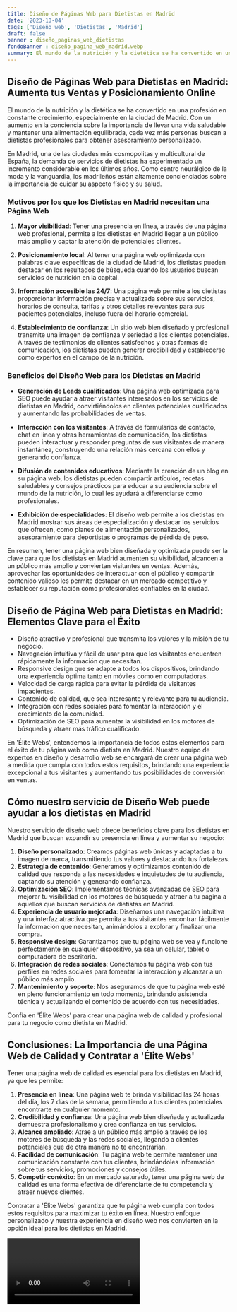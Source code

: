 ```yaml
---
title: Diseño de Páginas Web para Dietistas en Madrid
date: '2023-10-04'
tags: ['Diseño web', 'Dietistas', 'Madrid']
draft: false
banner : diseño_paginas_web_dietistas
fondoBanner : diseño_pagina_web_madrid.webp
summary: El mundo de la nutrición y la dietética se ha convertido en una profesión en constante crecimiento, especialmente en la ciudad de Madrid. Con un aumento en la conciencia sobre la importancia de llevar una vida saludable y mantener una alimentación equilibrada, cada vez más personas buscan a dietistas profesionales para obtener asesoramiento personalizado.
---
```


## Diseño de Páginas Web para Dietistas en Madrid: Aumenta tus Ventas y Posicionamiento Online

El mundo de la nutrición y la dietética se ha convertido en una profesión en constante crecimiento, especialmente en la ciudad de Madrid. Con un aumento en la conciencia sobre la importancia de llevar una vida saludable y mantener una alimentación equilibrada, cada vez más personas buscan a dietistas profesionales para obtener asesoramiento personalizado.

En Madrid, una de las ciudades más cosmopolitas y multicultural de España, la demanda de servicios de dietistas ha experimentado un incremento considerable en los últimos años. Como centro neurálgico de la moda y la vanguardia, los madrileños están altamente concienciados sobre la importancia de cuidar su aspecto físico y su salud.

### Motivos por los que los Dietistas en Madrid necesitan una Página Web

1. **Mayor visibilidad**: Tener una presencia en línea, a través de una página web profesional, permite a los dietistas en Madrid llegar a un público más amplio y captar la atención de potenciales clientes. 

2. **Posicionamiento local**: Al tener una página web optimizada con palabras clave específicas de la ciudad de Madrid, los dietistas pueden destacar en los resultados de búsqueda cuando los usuarios buscan servicios de nutrición en la capital.

3. **Información accesible las 24/7**: Una página web permite a los dietistas proporcionar información precisa y actualizada sobre sus servicios, horarios de consulta, tarifas y otros detalles relevantes para sus pacientes potenciales, incluso fuera del horario comercial.

4. **Establecimiento de confianza**: Un sitio web bien diseñado y profesional transmite una imagen de confianza y seriedad a los clientes potenciales. A través de testimonios de clientes satisfechos y otras formas de comunicación, los dietistas pueden generar credibilidad y establecerse como expertos en el campo de la nutrición.

### Beneficios del Diseño Web para los Dietistas en Madrid

- **Generación de Leads cualificados**: Una página web optimizada para SEO puede ayudar a atraer visitantes interesados en los servicios de dietistas en Madrid, convirtiéndolos en clientes potenciales cualificados y aumentando las probabilidades de ventas.

- **Interacción con los visitantes**: A través de formularios de contacto, chat en línea y otras herramientas de comunicación, los dietistas pueden interactuar y responder preguntas de sus visitantes de manera instantánea, construyendo una relación más cercana con ellos y generando confianza.

- **Difusión de contenidos educativos**: Mediante la creación de un blog en su página web, los dietistas pueden compartir artículos, recetas saludables y consejos prácticos para educar a su audiencia sobre el mundo de la nutrición, lo cual les ayudará a diferenciarse como profesionales.

- **Exhibición de especialidades**: El diseño web permite a los dietistas en Madrid mostrar sus áreas de especialización y destacar los servicios que ofrecen, como planes de alimentación personalizados, asesoramiento para deportistas o programas de pérdida de peso.

En resumen, tener una página web bien diseñada y optimizada puede ser la clave para que los dietistas en Madrid aumenten su visibilidad, alcancen a un público más amplio y conviertan visitantes en ventas. Además, aprovechar las oportunidades de interactuar con el público y compartir contenido valioso les permite destacar en un mercado competitivo y establecer su reputación como profesionales confiables en la ciudad.

<GifSeo />

<Cta />

## Diseño de Página Web para Dietistas en Madrid: Elementos Clave para el Éxito

- Diseño atractivo y profesional que transmita los valores y la misión de tu negocio.
- Navegación intuitiva y fácil de usar para que los visitantes encuentren rápidamente la información que necesitan.
- Responsive design que se adapte a todos los dispositivos, brindando una experiencia óptima tanto en móviles como en computadoras.
- Velocidad de carga rápida para evitar la pérdida de visitantes impacientes.
- Contenido de calidad, que sea interesante y relevante para tu audiencia.
- Integración con redes sociales para fomentar la interacción y el crecimiento de la comunidad.
- Optimización de SEO para aumentar la visibilidad en los motores de búsqueda y atraer más tráfico cualificado.

En 'Élite Webs', entendemos la importancia de todos estos elementos para el éxito de tu página web como dietista en Madrid. Nuestro equipo de expertos en diseño y desarrollo web se encargará de crear una página web a medida que cumpla con todos estos requisitos, brindando una experiencia excepcional a tus visitantes y aumentando tus posibilidades de conversión en ventas.

## Cómo nuestro servicio de Diseño Web puede ayudar a los dietistas en Madrid

Nuestro servicio de diseño web ofrece beneficios clave para los dietistas en Madrid que buscan expandir su presencia en línea y aumentar su negocio:

1. **Diseño personalizado**: Creamos páginas web únicas y adaptadas a tu imagen de marca, transmitiendo tus valores y destacando tus fortalezas.
2. **Estrategia de contenido**: Generamos y optimizamos contenido de calidad que responda a las necesidades e inquietudes de tu audiencia, captando su atención y generando confianza.
3. **Optimización SEO**: Implementamos técnicas avanzadas de SEO para mejorar tu visibilidad en los motores de búsqueda y atraer a tu página a aquellos que buscan servicios de dietistas en Madrid.
4. **Experiencia de usuario mejorada**: Diseñamos una navegación intuitiva y una interfaz atractiva que permita a tus visitantes encontrar fácilmente la información que necesitan, animándolos a explorar y finalizar una compra.
5. **Responsive design**: Garantizamos que tu página web se vea y funcione perfectamente en cualquier dispositivo, ya sea un celular, tablet o computadora de escritorio.
6. **Integración de redes sociales**: Conectamos tu página web con tus perfiles en redes sociales para fomentar la interacción y alcanzar a un público más amplio.
7. **Mantenimiento y soporte**: Nos aseguramos de que tu página web esté en pleno funcionamiento en todo momento, brindando asistencia técnica y actualizando el contenido de acuerdo con tus necesidades.

Confía en 'Élite Webs' para crear una página web de calidad y profesional para tu negocio como dietista en Madrid.

## Conclusiones: La Importancia de una Página Web de Calidad y Contratar a 'Élite Webs'

Tener una página web de calidad es esencial para los dietistas en Madrid, ya que les permite:

1. **Presencia en línea**: Una página web te brinda visibilidad las 24 horas del día, los 7 días de la semana, permitiendo a tus clientes potenciales encontrarte en cualquier momento.
2. **Credibilidad y confianza**: Una página web bien diseñada y actualizada demuestra profesionalismo y crea confianza en tus servicios.
3. **Alcance ampliado**: Atrae a un público más amplio a través de los motores de búsqueda y las redes sociales, llegando a clientes potenciales que de otra manera no te encontrarían.
4. **Facilidad de comunicación**: Tu página web te permite mantener una comunicación constante con tus clientes, brindándoles información sobre tus servicios, promociones y consejos útiles.
5. **Competir conéxito**: En un mercado saturado, tener una página web de calidad es una forma efectiva de diferenciarte de tu competencia y atraer nuevos clientes.

Contratar a 'Élite Webs' garantiza que tu página web cumpla con todos estos requisitos para maximizar tu éxito en línea. Nuestro enfoque personalizado y nuestra experiencia en diseño web nos convierten en la opción ideal para los dietistas en Madrid.

<Video />

<CtaBot job='Dietistas' city='Madrid'/>

<Gmaps query='Madrid+españa+maps' />